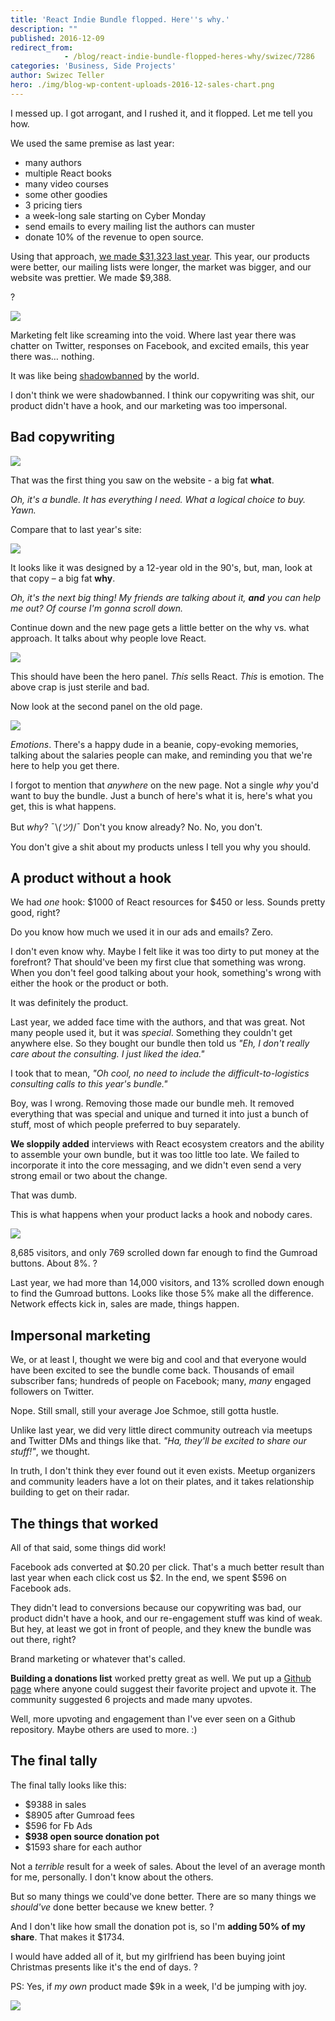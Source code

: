 ```yaml
---
title: 'React Indie Bundle flopped. Here''s why.'
description: ""
published: 2016-12-09
redirect_from: 
            - /blog/react-indie-bundle-flopped-heres-why/swizec/7286
categories: 'Business, Side Projects'
author: Swizec Teller
hero: ./img/blog-wp-content-uploads-2016-12-sales-chart.png
---
```

I messed up. I got arrogant, and I rushed it, and it flopped. Let me tell you how.



We used the same premise as last year:



- many authors
- multiple React books
- many video courses
- some other goodies
- 3 pricing tiers
- a week-long sale starting on Cyber Monday
- send emails to every mailing list the authors can muster
- donate 10% of the revenue to open source.



Using that approach, [we made $31,323 last year](https://swizec.com/blog/react-indie-bundle-report-or-how-we-made-31k-in-a-week/swizec/6762). This year, our products were better, our mailing lists were longer, the market was bigger, and our website was prettier. We made $9,388.



?



![](./img/blog-wp-content-uploads-2016-12-sales-chart.png)



Marketing felt like screaming into the void. Where last year there was chatter on Twitter, responses on Facebook, and excited emails, this year there was… nothing.



It was like being [shadowbanned](https://en.wikipedia.org/wiki/Stealth_banning) by the world.



I don't think we were shadowbanned. I think our copywriting was shit, our product didn't have a hook, and our marketing was too impersonal.



## Bad copywriting



![](./img/blog-wp-content-uploads-2016-12-new-page.png)



That was the first thing you saw on the website - a big fat **what**.



_Oh, it's a bundle. It has everything I need. What a logical choice to buy. Yawn._



Compare that to last year's site:



![](./img/blog-wp-content-uploads-2016-12-old-page.png)



It looks like it was designed by a 12-year old in the 90's, but, man, look at that copy – a big fat **why**.



_Oh, it's the next big thing! My friends are talking about it, **and** you can help me out? Of course I'm gonna scroll down._



Continue down and the new page gets a little better on the why vs. what approach. It talks about why people love React.



![](./img/blog-wp-content-uploads-2016-12-why-love.png)



This should have been the hero panel. _This_ sells React. _This_ is emotion. The above crap is just sterile and bad.



Now look at the second panel on the old page.



![](./img/blog-wp-content-uploads-2016-12-for-engineers.png)



_Emotions_. There's a happy dude in a beanie, copy-evoking memories, talking about the salaries people can make, and reminding you that we're here to help you get there.



I forgot to mention that _anywhere_ on the new page. Not a single _why_ you'd want to buy the bundle. Just a bunch of here's what it is, here's what you get, this is what happens.



But _why_? ¯\\_(ツ)_/¯ Don't you know already? No. No, you don't.



You don't give a shit about my products unless I tell you why you should.





## A product without a hook



We had _one_ hook: $1000 of React resources for $450 or less. Sounds pretty good, right?



Do you know how much we used it in our ads and emails? Zero.



I don't even know why. Maybe I felt like it was too dirty to put money at the forefront? That should've been my first clue that something was wrong. When you don't feel good talking about your hook, something's wrong with either the hook or the product or both.



It was definitely the product.



Last year, we added face time with the authors, and that was great. Not many people used it, but it was _special_. Something they couldn't get anywhere else. So they bought our bundle then told us _"Eh, I don't really care about the consulting. I just liked the idea."_



I took that to mean, _"Oh cool, no need to include the difficult-to-logistics consulting calls to this year's bundle."_



Boy, was I wrong. Removing those made our bundle meh. It removed everything that was special and unique and turned it into just a bunch of stuff, most of which people preferred to buy separately.



**We sloppily added** interviews with React ecosystem creators and the ability to assemble your own bundle, but it was too little too late. We failed to incorporate it into the core messaging, and we didn't even send a very strong email or two about the change.



That was dumb.



This is what happens when your product lacks a hook and nobody cares.



![](./img/blog-wp-content-uploads-2016-12-Screen-Shot-2016-12-09-at-09.49.38.png)



8,685 visitors, and only 769 scrolled down far enough to find the Gumroad buttons. About 8%. ?



Last year, we had more than 14,000 visitors, and 13% scrolled down enough to find the Gumroad buttons. Looks like those 5% make all the difference. Network effects kick in, sales are made, things happen.



## Impersonal marketing



We, or at least I, thought we were big and cool and that everyone would have been excited to see the bundle come back. Thousands of email subscriber fans; hundreds of people on Facebook; many, _many_ engaged followers on Twitter.



Nope. Still small, still your average Joe Schmoe, still gotta hustle.



Unlike last year, we did very little direct community outreach via meetups and Twitter DMs and things like that. _"Ha, they'll be excited to share our stuff!"_, we thought.



In truth, I don't think they ever found out it even exists. Meetup organizers and community leaders have a lot on their plates, and it takes relationship building to get on their radar.



## The things that worked



All of that said, some things did work!



Facebook ads converted at $0.20 per click. That's a much better result than last year when each click cost us $2. In the end, we spent $596 on Facebook ads.



They didn't lead to conversions because our copywriting was bad, our product didn't have a hook, and our re-engagement stuff was kind of weak. But hey, at least we got in front of people, and they knew the bundle was out there, right?



Brand marketing or whatever that's called.



**Building a donations list** worked pretty great as well. We put up a [Github page](https://github.com/Swizec/react-indie-bundle-donations) where anyone could suggest their favorite project and upvote it. The community suggested 6 projects and made many upvotes.



Well, more upvoting and engagement than I've ever seen on a Github repository. Maybe others are used to more. :)



## The final tally



The final tally looks like this:



- $9388 in sales
- $8905 after Gumroad fees
- $596 for Fb Ads
- **$938 open source donation pot**
- $1593 share for each author



Not a _terrible_ result for a week of sales. About the level of an average month for me, personally. I don't know about the others.



But so many things we could've done better. There are so many things we _should've_ done better because we knew better. ?



And I don't like how small the donation pot is, so I'm **adding 50% of my share**. That makes it $1734.



I would have added all of it, but my girlfriend has been buying joint Christmas presents like it's the end of days. ?



PS: Yes, if _my own_ product made $9k in a week, I'd be jumping with joy.



![](./img/DE0UKtk.jpg)